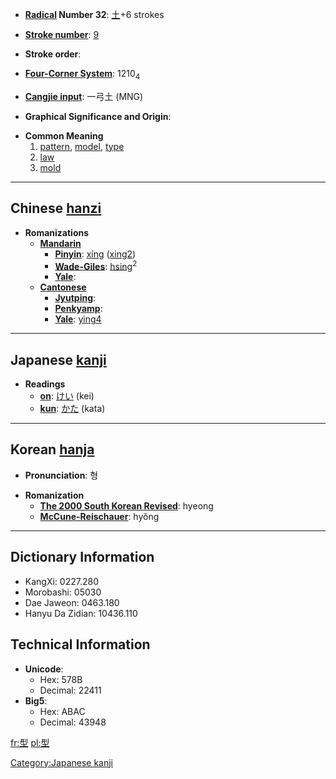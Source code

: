 * '''[[Wiktionary:Chinese radical index| Radical]] Number 32''': [[Wiktionary:Chinese radical index 土|土]]+6 strokes

* '''[[Wiktionary:Chinese total strokes index|Stroke number]]''': [[Wiktionary:Chinese total strokes index 9|9]]

* '''Stroke order''': 

* '''[[Wiktionary:Chinese four corner index|Four-Corner System]]''': 1210<sub>4</sub>

* '''[[Wiktionary:Chinese Cangjie index|Cangjie input]]''': 一弓土 (MNG)

* '''Graphical Significance and Origin''': 

* '''Common Meaning'''
*# [[pattern]], [[model]], [[type]]
*# [[law]]
*# [[mold]]


----

== Chinese [[hanzi]] ==

* '''Romanizations'''
** '''[[Mandarin]]'''
*** '''[[Pinyin]]''': [[xíng]] ([[xing2]])
*** '''[[Wade-Giles]]''': [[hsing]]<sup>2</sup>
*** '''[[Yale]]''': 
** '''[[Cantonese]]'''
*** '''[[Jyutping]]''':
*** '''[[Penkyamp]]''': 
*** '''[[Yale]]''': [[ying4]]


----

== Japanese [[kanji]] ==

* '''Readings'''
** '''[[on]]''': [[けい]] (kei)
** '''[[kun]]''': [[かた]] (kata)


----

== Korean [[hanja]] ==

* '''Pronunciation''': 형

* '''Romanization'''
** '''[[The 2000 South Korean Revised Romanization|The 2000 South Korean Revised]]''': hyeong
** '''[[McCune-Reischauer]]''': hyŏng

----

== Dictionary Information ==

* KangXi: 0227.280
* Morobashi: 05030
* Dae Jaweon: 0463.180
* Hanyu Da Zidian: 10436.110

== Technical Information ==

* '''Unicode''':
** Hex: 578B
** Decimal: 22411
* '''Big5''':
** Hex: ABAC
** Decimal: 43948

[[Category:Japanese kanji]]

[[fr:型]]
[[pl:型]]